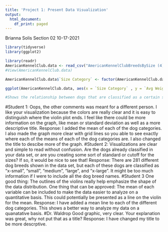 ```yaml
---
title: 'Project 1: Present Data Visualization'
output:
  html_document:
    df_print: paged
---
```


Brianna Solis 
Section 02
10-17-2021

```r
library(tidyverse)
library(ggplot2)
```

```r
library(readr)
AmericanKennelClub.data <- read_csv("AmericanKennelClubBreedsBySize (4).csv")
#View(AmericanKennelClub.data)
```

```r
AmericanKennelClub.data$`Size Category` <- factor(AmericanKennelClub.data$`Size Category`, levels = c("X-Small","Small", "Medium", "Large", "X-Large"))

ggplot(AmericanKennelClub.data, aes(x = `Size Category` , y = `Avg Weight (pounds)`)) + xlab("Size of Dogs") + ylab("Average Weight (lbs.)") + ggtitle("Size of Dogs Compared to Relative Weight") + geom_violin(colour = "brown", fill = "pink") + stat_summary(fun ="mean", geom = "crossbar", width = 1, size = 0.2, colour = "blue") + theme_bw() + scale_y_continuous(breaks = seq(0, 200, 20)) 

#Shows the relationship between dogs that are classified as a certain size compared to their weight. 
```
#Student 1: 
Oops, the other comments was meant for a different person.
I like your visualization because the colors are really clear and it is easy to distinguish where the violin plot ends.
I feel like there could be more information on the graph, like mean or standard deviation as well as a more descriptive title.
Response: 
I added the mean of each of the dog categories. I also made the graph more clear with grid lines so you able to see exactly where each of the means of each of the dog categories are. I also changed the title to descibe more of the graph. 
#Student 2: 
Visualizations are clear and simple to read without confusion. Are the dogs already classified in your data set, or are you creating some sort of standard or cutoff for the sizes? If so, it would be nice to see that!
Response:
There are 281 different dog breeds shown in the data set, but each of these dogs are classified as "x-small", "small", "medium", "large", and "x-large". It might be too much information if I were to include all the dog breed names. 
#Student 3
One good thing:
The outlines of the violins really help emphasize the shape of the data distribution. 
One thing that can be approved:
The mean of each variable can be included to make the data easier to analyze on a quantitative basis. This could potentially be presented as a line on the violin for the mean. 
Response:
I have added a mean line to each of the different dog categories. This shows a better way to analyze my data on a quanatative basis. 
#Dr. Waldrop 
Good graphic, very clear. Your explanation was great, why not put that as a title?
Response: 
I have changed my title to be more descrptive. 